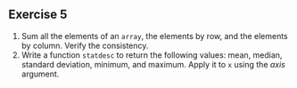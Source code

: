 ::: {.exercise}
## Exercise 5

1. Sum all the elements of an `array`, the elements by row, and the elements by column. Verify the consistency.
2. Write a function `statdesc` to return the following values: mean, median, standard deviation, minimum, and maximum. Apply it to `x` using the _axis_ argument.

:::